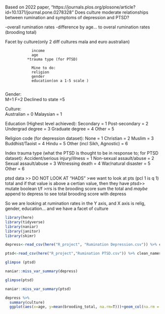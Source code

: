 Based on 2022 paper, "https://journals.plos.org/plosone/article?id=10.1371/journal.pone.0278328" Does culture moderate relationships between rumination and symptoms of depression and PTSD? 

-overall rumination rates
 -difference by age... to overal rumination rates (brooding total)
 
 Facet by culture(only 2 diff cultures mala and euro australian)
              
                income
                age
              *trauma type (for PTSD)
                
                Mine to do:
                religion 
                gender
                education(on a 1-5 scale )
                
Gender:              
 M=1
 F=2
Declined to state  =5  

Culture:  
Australian = 0
Malaysian = 1

Education (Highest level achieved):
Secondary = 1
Post-secondary = 2
Undergrad degree = 3
Graduate degree = 4
Other = 5

Religion code (for depression dataset):
None = 1
Christian = 2
Muslim = 3
Buddhist/Taoist = 4
Hindu = 5
Other (incl Sikh, Agnostic) = 6

Index trauma type (what the PTSD is thought to be in response to; for PTSD dataset):
Accident/serious injury/illness = 1
Non-sexual assault/abuse = 2
Sexual assault/abuse = 3
Witnessing death = 4
War/natural disaster = 5
Other = 6                



ptsd data >> DO NOT LOOK AT "HADS"
>we want to look at pts (pcl 1 is q 1) total and if that value is above a certian value, then they have ptsd>> mutate boolean t/f 
>rrs is the brooding score sum the total and *maybe* append to depress to see total brooding score with depress  

So we are looking at rumination rates in the Y axis, and X axis is relig, gender, education...
and we have a facet of culture
```r
library(here)
library(tidyverse)
library(naniar)
library(janitor)
library(skimr)

```

```r
depress<-read_csv(here("R_project", "Rumination Depression.csv")) %>% clean_names
```


```r
ptsd<-read_csv(here("R_project","Rumination PTSD.csv")) %>% clean_names
```

```r
glimpse (ptsd)
```

```r
naniar::miss_var_summary(depress)
```


```r
glimpse(ptsd)
```


```r
naniar::miss_var_summary(ptsd)
```
```r
depress %>% 
  summary(culture)
  ggplot(aes(x=age, y=mean(brooding_total, na.rm=T)))+geom_col(na.rm = T)+facet_wrap(culture~.)

```



